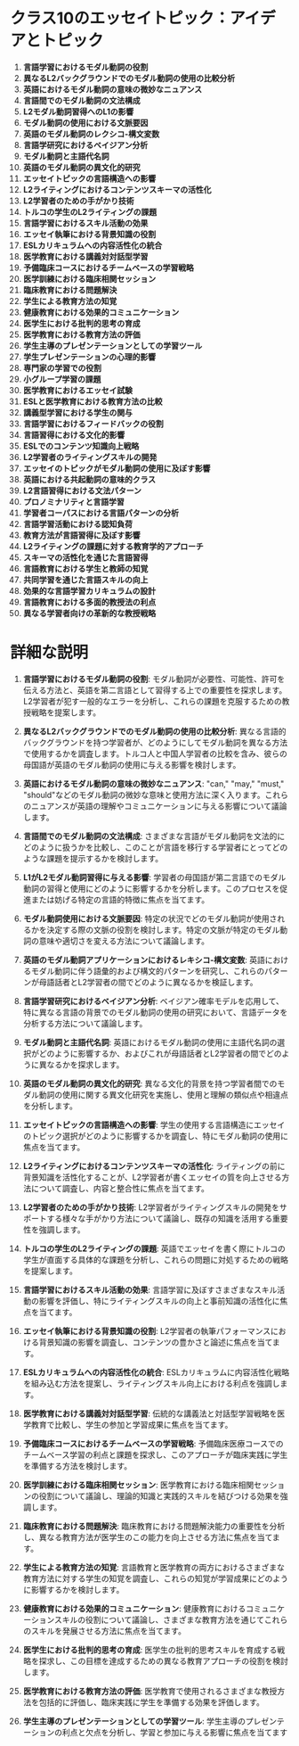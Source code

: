 # クラス10のエッセイトピック：アイデアとトピック


<div style={{ width: "100%", padding: 20, height: "70vh" }}>
  <Chat
    welcome={"こんにちは、どのような `Class Essay` について話したいか、またはアイデアを得たいですか？"}
    teacherName={"Amy"}
    systemPrompt={"このユーザーが望む`最高のエッセイのアイデア（トピック）を説明して`彼（彼女）を助けてください！"}
  />
</div>

1. **言語学習におけるモダル動詞の役割**
2. **異なるL2バックグラウンドでのモダル動詞の使用の比較分析**
3. **英語におけるモダル動詞の意味の微妙なニュアンス**
4. **言語間でのモダル動詞の文法構成**
5. **L2モダル動詞習得へのL1の影響**
6. **モダル動詞の使用における文脈要因**
7. **英語のモダル動詞のレクシコ-構文変数**
8. **言語学研究におけるベイジアン分析**
9. **モダル動詞と主語代名詞**
10. **英語のモダル動詞の異文化的研究**
11. **エッセイトピックの言語構造への影響**
12. **L2ライティングにおけるコンテンツスキーマの活性化**
13. **L2学習者のための手がかり技術**
14. **トルコの学生のL2ライティングの課題**
15. **言語学習におけるスキル活動の効果**
16. **エッセイ執筆における背景知識の役割**
17. **ESLカリキュラムへの内容活性化の統合**
18. **医学教育における講義対対話型学習**
19. **予備臨床コースにおけるチームベースの学習戦略**
20. **医学訓練における臨床相関セッション**
21. **臨床教育における問題解決**
22. **学生による教育方法の知覚**
23. **健康教育における効果的コミュニケーション**
24. **医学生における批判的思考の育成**
25. **医学教育における教育方法の評価**
26. **学生主導のプレゼンテーションとしての学習ツール**
27. **学生プレゼンテーションの心理的影響**
28. **専門家の学習での役割**
29. **小グループ学習の課題**
30. **医学教育におけるエッセイ試験**
31. **ESLと医学教育における教育方法の比較**
32. **講義型学習における学生の関与**
33. **言語学習におけるフィードバックの役割**
34. **言語習得における文化的影響**
35. **ESLでのコンテンツ知識向上戦略**
36. **L2学習者のライティングスキルの開発**
37. **エッセイのトピックがモダル動詞の使用に及ぼす影響**
38. **英語における共起動詞の意味的クラス**
39. **L2言語習得における文法パターン**
40. **プロノミナリティと言語学習**
41. **学習者コーパスにおける言語パターンの分析**
42. **言語学習活動における認知負荷**
43. **教育方法が言語習得に及ぼす影響**
44. **L2ライティングの課題に対する教育学的アプローチ**
45. **スキーマの活性化を通じた言語習得**
46. **言語教育における学生と教師の知覚**
47. **共同学習を通じた言語スキルの向上**
48. **効果的な言語学習カリキュラムの設計**
49. **言語教育における多面的教授法の利点**
50. **異なる学習者向けの革新的な教授戦略**

# 詳細な説明

1. **言語学習におけるモダル動詞の役割**: モダル動詞が必要性、可能性、許可を伝える方法と、英語を第二言語として習得する上での重要性を探求します。L2学習者が犯す一般的なエラーを分析し、これらの課題を克服するための教授戦略を提案します。

2. **異なるL2バックグラウンドでのモダル動詞の使用の比較分析**: 異なる言語的バックグラウンドを持つ学習者が、どのようにしてモダル動詞を異なる方法で使用するかを調査します。トルコ人と中国人学習者の比較を含み、彼らの母国語が英語のモダル動詞の使用に与える影響を検討します。

3. **英語におけるモダル動詞の意味の微妙なニュアンス**: "can," "may," "must," "should"などのモダル動詞の微妙な意味と使用方法に深く入ります。これらのニュアンスが英語の理解やコミュニケーションに与える影響について議論します。

4. **言語間でのモダル動詞の文法構成**: さまざまな言語がモダル動詞を文法的にどのように扱うかを比較し、このことが言語を移行する学習者にとってどのような課題を提示するかを検討します。

5. **L1がL2モダル動詞習得に与える影響**: 学習者の母国語が第二言語でのモダル動詞の習得と使用にどのように影響するかを分析します。このプロセスを促進または妨げる特定の言語的特徴に焦点を当てます。

6. **モダル動詞使用における文脈要因**: 特定の状況でどのモダル動詞が使用されるかを決定する際の文脈の役割を検討します。特定の文脈が特定のモダル動詞の意味や適切さを変える方法について議論します。

7. **英語のモダル動詞アプリケーションにおけるレキシコ-構文変数**: 英語におけるモダル動詞に伴う語彙的および構文的パターンを研究し、これらのパターンが母語話者とL2学習者の間でどのように異なるかを検証します。

8. **言語学習研究におけるベイジアン分析**: ベイジアン確率モデルを応用して、特に異なる言語の背景でのモダル動詞の使用の研究において、言語データを分析する方法について議論します。

9. **モダル動詞と主語代名詞**: 英語におけるモダル動詞の使用に主語代名詞の選択がどのように影響するか、およびこれが母語話者とL2学習者の間でどのように異なるかを探求します。

10. **英語のモダル動詞の異文化的研究**: 異なる文化的背景を持つ学習者間でのモダル動詞の使用に関する異文化研究を実施し、使用と理解の類似点や相違点を分析します。

11. **エッセイトピックの言語構造への影響**: 学生の使用する言語構造にエッセイのトピック選択がどのように影響するかを調査し、特にモダル動詞の使用に焦点を当てます。

12. **L2ライティングにおけるコンテンツスキーマの活性化**: ライティングの前に背景知識を活性化することが、L2学習者が書くエッセイの質を向上させる方法について調査し、内容と整合性に焦点を当てます。

13. **L2学習者のための手がかり技術**: L2学習者がライティングスキルの開発をサポートする様々な手がかり方法について議論し、既存の知識を活用する重要性を強調します。

14. **トルコの学生のL2ライティングの課題**: 英語でエッセイを書く際にトルコの学生が直面する具体的な課題を分析し、これらの問題に対処するための戦略を提案します。

15. **言語学習におけるスキル活動の効果**: 言語学習に及ぼすさまざまなスキル活動の影響を評価し、特にライティングスキルの向上と事前知識の活性化に焦点を当てます。

16. **エッセイ執筆における背景知識の役割**: L2学習者の執筆パフォーマンスにおける背景知識の影響を調査し、コンテンツの豊かさと論述に焦点を当てます。

17. **ESLカリキュラムへの内容活性化の統合**: ESLカリキュラムに内容活性化戦略を組み込む方法を提案し、ライティングスキル向上における利点を強調します。

18. **医学教育における講義対対話型学習**: 伝統的な講義法と対話型学習戦略を医学教育で比較し、学生の参加と学習成果に焦点を当てます。

19. **予備臨床コースにおけるチームベースの学習戦略**: 予備臨床医療コースでのチームベース学習の利点と課題を探求し、このアプローチが臨床実践に学生を準備する方法を検討します。

20. **医学訓練における臨床相関セッション**: 医学教育における臨床相関セッションの役割について議論し、理論的知識と実践的スキルを結びつける効果を強調します。

21. **臨床教育における問題解決**: 臨床教育における問題解決能力の重要性を分析し、異なる教育方法が医学生のこの能力を向上させる方法に焦点を当てます。

22. **学生による教育方法の知覚**: 言語教育と医学教育の両方におけるさまざまな教育方法に対する学生の知覚を調査し、これらの知覚が学習成果にどのように影響するかを検討します。

23. **健康教育における効果的コミュニケーション**: 健康教育におけるコミュニケーションスキルの役割について議論し、さまざまな教育方法を通じてこれらのスキルを発展させる方法に焦点を当てます。

24. **医学生における批判的思考の育成**: 医学生の批判的思考スキルを育成する戦略を探求し、この目標を達成するための異なる教育アプローチの役割を検討します。

25. **医学教育における教育方法の評価**: 医学教育で使用されるさまざまな教授方法を包括的に評価し、臨床実践に学生を準備する効果を評価します。

26. **学生主導のプレゼンテーションとしての学習ツール**: 学生主導のプレゼンテーションの利点と欠点を分析し、学習と参加に与える影響に焦点を当てます

